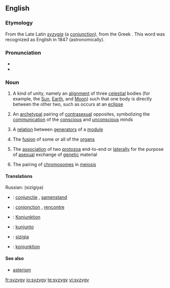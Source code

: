 {{was wotd|2006|January|28}}
==English==

===Etymology===
From the Late Latin ''[[syzygia]]'' (a [[conjunction]]), from the Greek {{term|σύζυγος|tr=syzygos|sc=Grek||yoked together}}. This word was recognized as English in 1847 (astronomically).

===Pronunciation===
*{{SAMPA|/"sIz.IdZi/}}
*{{IPA|/'sɪz.ɪdʒi/}}

===Noun===
{{wikipedia}}
{{en-noun|syzyg|ies}}

# {{context|astronomy|astrology}} A kind of unity, namely an [[alignment]] of three [[celestial]] bodies (for example, the [[Sun]], [[Earth]], and [[Moon]]) such that one body is directly between the other two, such as occurs at an [[eclipse]]
# {{psychology}} An [[archetypal]] pairing of [[contrasexual]] opposites, symbolizing the [[communication]] of the [[conscious]] and [[unconscious]] minds
# {{mathematics}} A [[relation]] between [[generator|generators]] of a [[module]]
# {{medicine}} The [[fusion]] of some or all of the [[organs]]
# {{zoology}} The [[association]] of two [[protozoa]] end-to-end or [[laterally]] for the purpose of [[asexual]] exchange of [[genetic]] material
# {{zoology}} The pairing of [[chromosome|chromosomes]] in [[meiosis]]

====Translations====
{{trans-top}}
{{trans-mid}}
Russian: {{t+|ru|сизигия|f}} (sizígiya)
{{trans-bottom}}

{{checktrans-top}}
*{{ttbc|Dutch}}: [[conjunctie]] {{f}}, [[samenstand]] {{m}}
*{{ttbc|French}}: [[conjonction]] {{f}}, [[rencontre]] {{m}}
*{{ttbc|German}}: [[Konjunktion]] {{f}}
{{checktrans-mid}}
*{{ttbc|Ido}}: [[kunjunto]]
*{{ttbc|Italian}}: [[sizigia]] {{f}}
*{{ttbc|Swedish}}: [[konjunktion]] {{c}}
{{checktrans-bottom}}

====See also====
*[[asterism]]

[[fr:syzygy]]
[[io:syzygy]]
[[te:syzygy]]
[[vi:syzygy]]